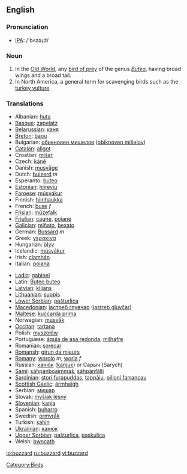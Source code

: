==English==

===Pronunciation===
*[[w:IPA|IPA]]: /'bʌzəɻd/

===Noun===
{{wikipedia}}
{{en-noun}}

# In the [[Old World]], any [[bird of prey]] of the genus ''[[Buteo]]'', having broad wings and a broad tail. 
# In North America, a general term for scavenging birds such as the [[turkey vulture]]. 

===Translations===
{{top}}
*Albanian: [[huta]]
*[[Basque]]: [[zapelatz]]
*[[Belarussian]]: [[каня]]
*[[Breton]]: [[baou]]
*Bulgarian: [[обикновен мишелов]] ([[obiknoven mišelov]])
*[[Catalan]]: [[aligot]]
*Croatian: [[mišar]]
*Czech: [[káně]]
*Danish: [[musvåge]]
*Dutch: [[buizerd]] ''m''
*Esperanto: [[buteo]]
*[[Estonian]]: [[hiireviu]]
*[[Faroese]]: [[músvákur]]
*Finnish: [[hiirihaukka]]
*French: [[buse]] ''f''
*[[Frisian]]: [[mûzefalk]]
*[[Friulian]]: [[cagne]], [[poiane]]
*[[Galician]]: [[miñato]], [[bexato]]
*German: [[Bussard]] ''m''
*Greek: [[γερακίνα]] '' ''
*Hungarian: [[ölyv]]
*Icelandic: [[músvákur]]
*Irish: [[clamhán]]
*Italian: [[poiana]] '' ''
{{mid}}
*[[Ladin]]: [[gabinel]]
*Latin: [[Buteo buteo]] '' ''
*[[Latvian]]: [[klijāns]]
*[[Lithuanian]]: [[suopis]]
*[[Lower Sorbian]]: [[pašturlica]]
*[[Macedonian]]: [[jастреб глувчар]] ([[jastreb gluvčar]])
*[[Maltese]]: [[kuċċarda prima]]
*Norwegian: [[musvåk]]
*[[Occitan]]: [[tartana]]
*Polish: [[myszołów]] '' ''
*Portuguese: [[águia de asa redonda]], [[milhafre]]
*Romanian: [[şorecar]]
*[[Romansh]]: [[girun da mieurs]]
*[[Romany]]: [[worolo]] ''m'', [[worla]] ''f''
*Russian: [[канюк]] ([[kanjuk]]) '' '' or Саpыч (Sarych)
*[[Sami]]: [[sáhpánboaimmáš]], [[sáhpánfálli]]
*[[Sardinian]]: [[stori furapuddas]], [[tappàiu]], [[pilloni farrancau]]
*[[Scottish Gaelic]]: [[àrmhaigh]]
*Serbian: [[мишар]]
*Slovak: [[myšiak lesný]]
*[[Slovenian]]: [[kanja]]
*Spanish: [[buharro]] '' ''
*Swedish: [[ormvråk]]
*Turkish: [[şahin]]
*[[Ukrainian]]: [[канюк]]
*[[Upper Sorbian]]: [[pašturlica]], [[paskulica]]
*Welsh: [[bwncath]]
{{bottom}}

[[Category:Birds]]

[[io:buzzard]]
[[ru:buzzard]]
[[vi:buzzard]]